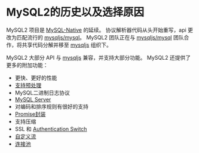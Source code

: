 # MySQL2的历史以及选择原因

MySQL2 项目是 [MySQL-Native][mysql-native] 的延续。 协议解析器代码从头开始重写，api 更改为匹配流行的 [mysqljs/mysql][node-mysql]。 MySQL2 团队正在与 [mysqljs/mysql][node-mysql] 团队合作，将共享代码分解并移至 [mysqljs][node-mysql] 组织下。

MySQL2 大部分 API 与 [mysqljs][node-mysql] 兼容，并支持大部分功能。 MySQL2 还提供了更多的附加功能：

 - 更快、更好的性能
 - [支持预处理](/docs/documentation/prepared-statements)
 - MySQL二进制日志协议
 - [MySQL Server](/docs/documentation/mysql-server)
 - 对编码和排序规则有很好的支持
 - [Promise封装](/docs/documentation/promise-wrapper)
 - 支持压缩
 - SSL 和 [Authentication Switch](/docs/documentation/authentication-switch)
 - [自定义流](/docs/documentation/extras#connecting-using-custom-stream)
 - [连接池](/docs/#using-connection-pools)

[node-mysql]: https://github.com/mysqljs/mysql
[mysql-native]: https://github.com/sidorares/nodejs-mysql-native
